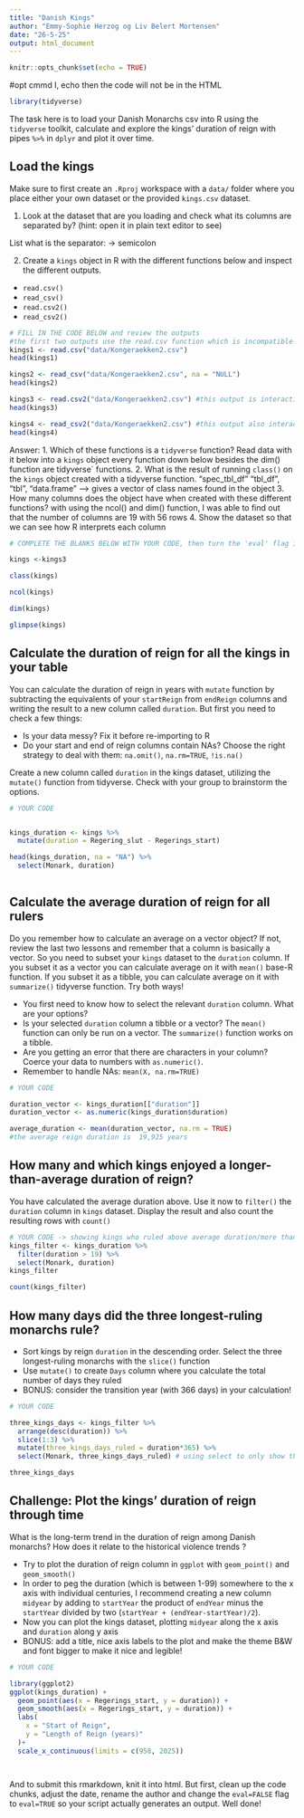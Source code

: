 ```yaml
---
title: "Danish Kings"
author: "Emmy-Sophie Herzog og Liv Belert Mortensen"
date: "26-5-25"
output: html_document
---
```


```r
knitr::opts_chunk$set(echo = TRUE)
```

#opt cmmd I, echo then the code will not be in the HTML
```r
library(tidyverse)
```


The task here is to load your Danish Monarchs csv into R using the `tidyverse` toolkit, calculate and explore the kings' duration of reign with pipes `%>%` in `dplyr` and plot it over time.

## Load the kings

Make sure to first create an  `.Rproj` workspace with a `data/` folder where you place either your own dataset or the provided `kings.csv` dataset. 

1. Look at the dataset that are you loading and check what its columns are separated by? (hint: open it in plain text editor to see)

List what is the separator: -> semicolon  

2. Create a `kings` object in R with the different functions below and inspect the different outputs.
-  `read.csv()`
-  `read_csv()`
-  `read.csv2()` 
-  `read_csv2()`
```r
# FILL IN THE CODE BELOW and review the outputs
#the first two outputs use the read.csv function which is incompatible with out spreadsheet, which is semicolon separated. Therefore we will not use these to work with.
kings1 <- read.csv("data/Kongeraekken2.csv")
head(kings1)

kings2 <- read_csv("data/Kongeraekken2.csv", na = "NULL")
head(kings2)

kings3 <- read.csv2("data/Kongeraekken2.csv") #this output is interacting a lot better with the data set because of the csv2 (for semicolon seperated columns) function so we will continue using this output
head(kings3)

kings4 <- read_csv2("data/Kongeraekken2.csv") #this output also interacts with the data set and is using an underscore _ this us usually better to work with because it looks better, but in this case we deemed it unnecessary when the kings3 is also working fine sufficient.
head(kings4)

```
Answer: 
1. Which of these functions is a `tidyverse` function? Read data with it below into a `kings` object
every function down below besides the dim() function are tidyverse´ functions.
2. What is the result of running `class()` on the `kings` object created with a tidyverse function.
“spec_tbl_df” “tbl_df”, “tbl”, “data.frame” --> gives a vector of class names found in the object
3. How many columns does the object have when created with these different functions?
with using the ncol() and dim() function, I was able to find out that the number of columns are 19 with 56 rows
4. Show the dataset so that we can see how R interprets each column

```r
# COMPLETE THE BLANKS BELOW WITH YOUR CODE, then turn the 'eval' flag in this chunk to TRUE.

kings <-kings3 

class(kings) 

ncol(kings)

dim(kings)

glimpse(kings)

```


## Calculate the duration of reign for all the kings in your table
You can calculate the duration of reign in years with `mutate` function by subtracting the equivalents of your `startReign` from `endReign` columns and writing the result to a new column called `duration`. But first you need to check a few things:

* Is your data messy? Fix it before re-importing to R
* Do your start and end of reign columns contain NAs? Choose the right strategy to deal with them: `na.omit()`, `na.rm=TRUE`, `!is.na()`


Create a new column called  `duration` in the kings dataset, utilizing the `mutate()` function from tidyverse. Check with your group to brainstorm the options.

```r
# YOUR CODE


kings_duration <- kings %>% 
  mutate(duration = Regering_slut - Regerings_start)

head(kings_duration, na = "NA") %>% 
  select(Monark, duration)
  

```

## Calculate the average duration of reign for all rulers
Do you remember how to calculate an average on a vector object? If not, review the last two lessons and remember that a column is basically a vector. So you need to subset your `kings` dataset to the `duration` column. If you subset it as a vector you can calculate average on it with `mean()` base-R function. If you subset it as a tibble, you can calculate average on it with `summarize()` tidyverse function. Try both ways!

* You first need to know how to select the relevant `duration` column. What are your options?
* Is your selected `duration` column a tibble or a vector? The `mean()` function can only be run on a vector. The `summarize()` function works on a tibble.
* Are you getting an error that there are characters in your column? Coerce your data to numbers with `as.numeric()`.
* Remember to handle NAs: `mean(X, na.rm=TRUE)`


```r
# YOUR CODE

duration_vector <- kings_duration[["duration"]]
duration_vector <- as.numeric(kings_duration$duration)

average_duration <- mean(duration_vector, na.rm = TRUE)
#the average reign duration is  19,925 years

```

## How many and which kings enjoyed a longer-than-average duration of reign?

You have calculated the average duration above. Use it now to `filter()` the `duration` column in  `kings` dataset. Display the result and also  count the resulting rows with `count()`

```r
# YOUR CODE -> showing kings who ruled above average duration/more than 19 years
kings_filter <- kings_duration %>% 
  filter(duration > 19) %>% 
  select(Monark, duration)
kings_filter

count(kings_filter)

```


## How many days did the three longest-ruling monarchs rule? 

* Sort kings by reign `duration` in the descending order. Select the three longest-ruling monarchs with the `slice()` function
* Use `mutate()` to create `Days` column where you calculate the total number of days they ruled
* BONUS: consider the transition year (with 366 days) in your calculation!

```r
# YOUR CODE

three_kings_days <- kings_filter %>% 
  arrange(desc(duration)) %>% 
  slice(1:3) %>% 
  mutate(three_kings_days_ruled = duration*365) %>% 
  select(Monark, three_kings_days_ruled) # using select to only show the relevant columns in the HTML

three_kings_days

```


## Challenge: Plot the kings' duration of reign through time

What is the long-term trend in the duration of reign among Danish monarchs? How does it relate to the historical violence trends ? 

* Try to plot the duration of reign column in `ggplot` with `geom_point()` and  `geom_smooth()`
* In order to peg the duration (which is between 1-99) somewhere to the x axis with individual centuries, I recommend creating a new column `midyear` by adding to `startYear` the product of `endYear` minus the `startYear` divided by two (`startYear + (endYear-startYear)/2`).
* Now you can plot the kings dataset, plotting `midyear` along the x axis and `duration` along y axis
* BONUS: add a title, nice axis labels to the plot and make the theme B&W and font bigger to make it nice and legible!

```r
# YOUR CODE

library(ggplot2)
ggplot(kings_duration) +
  geom_point(aes(x = Regerings_start, y = duration)) +
  geom_smooth(aes(x = Regerings_start, y = duration)) +
  labs(
    x = "Start of Reign",
    y = "Length of Reign (years)" 
  )+
  scale_x_continuous(limits = c(958, 2025))




```

And to submit this rmarkdown, knit it into html. But first, clean up the code chunks, adjust the date, rename the author and change the `eval=FALSE` flag to `eval=TRUE` so your script actually generates an output.
Well done!